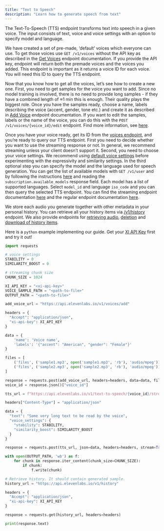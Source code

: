 ```yaml
---
title: "Text to Speech"
description: "Learn how to generate speech from text"
---
```


The Text-To-Speech (TTS) endpoint transforms text into speech in a given voice.
The input consists of text, voice and voice settings with an option to specify model and language.

We have created a set of pre-made, ‘default’ voices which everyone can use. To get those voices use
`GET /v1/voices` without the API key as described in the [Get Voices](/api-reference/voices)
endpoint documentation. If you provide the API key, endpoint will return both the premade voices
and the voices you added. This endpoint is important as it returns a voice ID for each voice.
You will need this ID to query the TTS endpoint.

Now that you know how to get all the voices, let’s see how to create a new one.
First, you need to get samples for the voice you want to add. Since no model training is involved,
there is no need to provide long samples - if they have a combined length of ≈1 min this is enough.
Their quality plays the biggest role. Once you have the samples ready, choose a name,
labels describing the voice (accent, gender, tone etc.) and create it as described in 
[Add Voice](/api-reference/voices-add) endpoint documentation. If you want to edit the samples,
labels or the name of the voice, you can do this with the `POST /v1/voices/{voice_id}/edit`
endpoint. Find more information, see [here](/api-reference/voices-edit).

Once you have your voice ready, get its ID from the [voices endpoint](/api-reference/voices),
and you’re ready to query our TTS endpoint. First you need to decide whether you want to use
the streaming response or not. In general, we recommend streaming unless your client doesn’t
support it. Second, you need to choose your voice settings. We recommend using
[default voice settings](/api-reference/voices-settings-default) before experimenting with
the expressivity and similarity settings. In the third optional step you can specify the model
and the language used for speech generation. You can get the list of available models with
`GET /v1/user` and by following the instructions [here](/api-reference/user) and reading the
`subscription.available_models` response field. Each model has a list of supported languages.
Select `model_id` and language `iso_code` and you can then query the selected TTS endpoint.
You can find the streaming endpoint documentation [here](/api-reference/text-to-speech-stream)
and the regular endpoint documentation [here](/api-reference/text-to-speech).

We store each audio you generate together with other metadata in your personal history.
You can retrieve all your history items via [/v1/history](/api-reference/history) endpoint.
We also provide endpoints for [retrieving audio](/api-reference/history-audio),
[deletion](/api-reference/history-delete) and [download of history items](/api-reference/history-download).

Here is a `python` example implementing our guide. Get your [XI API Key](authentication/01-xi-api-key) first
and try it out!
```python
import requests

# voice settings
STABILITY = 0
SIMILARITY_BOOST = 0

# streaming chunk size
CHUNK_SIZE = 1024

XI_API_KEY = "<xi-api-key>"
VOICE_SAMPLE_PATH = "<path-to-file>"
OUTPUT_PATH = "<path-to-file>"

add_voice_url = "https://api.elevenlabs.io/v1/voices/add"

headers = {
  "Accept": "application/json",
  "xi-api-key": XI_API_KEY
}

data = {
    'name': 'Voice name',
    'labels': '{"accent": "American", "gender": "Female"}'
}

files = [
    ('files', ('sample1.mp3', open('sample1.mp3', 'rb'), 'audio/mpeg')),
    ('files', ('sample2.mp3', open('sample2.mp3', 'rb'), 'audio/mpeg'))
]

response = requests.post(add_voice_url, headers=headers, data=data, files=files)
voice_id = response.json()["voice_id"]

tts_url = f"https://api.elevenlabs.io/v1/text-to-speech/{voice_id}/stream"

headers["Content-Type"] = "application/json"

data = {
  "text": "Some very long text to be read by the voice",
  "voice_settings": {
    "stability": STABILITY,
    "similarity_boost": SIMILARITY_BOOST
  }
}

response = requests.post(tts_url, json=data, headers=headers, stream=True)

with open(OUTPUT_PATH, 'wb') as f:
    for chunk in response.iter_content(chunk_size=CHUNK_SIZE):
        if chunk:
            f.write(chunk)

# Retrieve history. It should contain generated sample.
history_url = "https://api.elevenlabs.io/v1/history"

headers = {
  "Accept": "application/json",
  "xi-api-key": XI_API_KEY
}

response = requests.get(history_url, headers=headers)

print(response.text)
```
